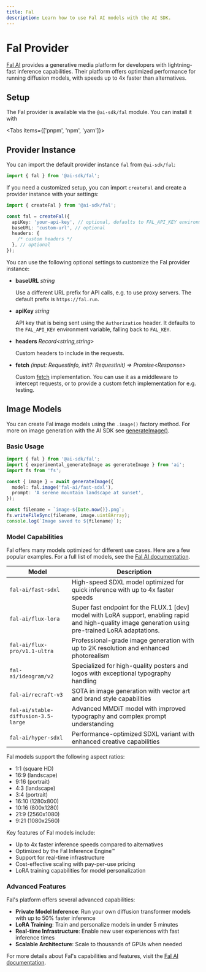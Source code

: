 ```yaml
---
title: Fal
description: Learn how to use Fal AI models with the AI SDK.
---
```


# Fal Provider

[Fal AI](https://fal.ai/) provides a generative media platform for developers with lightning-fast inference capabilities. Their platform offers optimized performance for running diffusion models, with speeds up to 4x faster than alternatives.

## Setup

The Fal provider is available via the `@ai-sdk/fal` module. You can install it with

<Tabs items={['pnpm', 'npm', 'yarn']}>
  <Tab>
    <Snippet text="pnpm add @ai-sdk/fal" dark />
  </Tab>
  <Tab>
    <Snippet text="npm install @ai-sdk/fal" dark />
  </Tab>
  <Tab>
    <Snippet text="yarn add @ai-sdk/fal" dark />
  </Tab>
</Tabs>

## Provider Instance

You can import the default provider instance `fal` from `@ai-sdk/fal`:

```ts
import { fal } from '@ai-sdk/fal';
```

If you need a customized setup, you can import `createFal` and create a provider instance with your settings:

```ts
import { createFal } from '@ai-sdk/fal';

const fal = createFal({
  apiKey: 'your-api-key', // optional, defaults to FAL_API_KEY environment variable, falling back to FAL_KEY
  baseURL: 'custom-url', // optional
  headers: {
    /* custom headers */
  }, // optional
});
```

You can use the following optional settings to customize the Fal provider instance:

- **baseURL** _string_

  Use a different URL prefix for API calls, e.g. to use proxy servers.
  The default prefix is `https://fal.run`.

- **apiKey** _string_

  API key that is being sent using the `Authorization` header.
  It defaults to the `FAL_API_KEY` environment variable, falling back to `FAL_KEY`.

- **headers** _Record&lt;string,string&gt;_

  Custom headers to include in the requests.

- **fetch** _(input: RequestInfo, init?: RequestInit) => Promise&lt;Response&gt;_

  Custom [fetch](https://developer.mozilla.org/en-US/docs/Web/API/fetch) implementation.
  You can use it as a middleware to intercept requests,
  or to provide a custom fetch implementation for e.g. testing.

## Image Models

You can create Fal image models using the `.image()` factory method.
For more on image generation with the AI SDK see [generateImage()](/docs/reference/ai-sdk-core/generate-image).

### Basic Usage

```ts
import { fal } from '@ai-sdk/fal';
import { experimental_generateImage as generateImage } from 'ai';
import fs from 'fs';

const { image } = await generateImage({
  model: fal.image('fal-ai/fast-sdxl'),
  prompt: 'A serene mountain landscape at sunset',
});

const filename = `image-${Date.now()}.png`;
fs.writeFileSync(filename, image.uint8Array);
console.log(`Image saved to ${filename}`);
```

### Model Capabilities

Fal offers many models optimized for different use cases. Here are a few popular examples. For a full list of models, see the [Fal AI documentation](https://fal.ai/models).

| Model                               | Description                                                                                                                                            |
| ----------------------------------- | ------------------------------------------------------------------------------------------------------------------------------------------------------ |
| `fal-ai/fast-sdxl`                  | High-speed SDXL model optimized for quick inference with up to 4x faster speeds                                                                        |
| `fal-ai/flux-lora`                  | Super fast endpoint for the FLUX.1 [dev] model with LoRA support, enabling rapid and high-quality image generation using pre-trained LoRA adaptations. |
| `fal-ai/flux-pro/v1.1-ultra`        | Professional-grade image generation with up to 2K resolution and enhanced photorealism                                                                 |
| `fal-ai/ideogram/v2`                | Specialized for high-quality posters and logos with exceptional typography handling                                                                    |
| `fal-ai/recraft-v3`                 | SOTA in image generation with vector art and brand style capabilities                                                                                  |
| `fal-ai/stable-diffusion-3.5-large` | Advanced MMDiT model with improved typography and complex prompt understanding                                                                         |
| `fal-ai/hyper-sdxl`                 | Performance-optimized SDXL variant with enhanced creative capabilities                                                                                 |

Fal models support the following aspect ratios:

- 1:1 (square HD)
- 16:9 (landscape)
- 9:16 (portrait)
- 4:3 (landscape)
- 3:4 (portrait)
- 16:10 (1280x800)
- 10:16 (800x1280)
- 21:9 (2560x1080)
- 9:21 (1080x2560)

Key features of Fal models include:

- Up to 4x faster inference speeds compared to alternatives
- Optimized by the Fal Inference Engine™
- Support for real-time infrastructure
- Cost-effective scaling with pay-per-use pricing
- LoRA training capabilities for model personalization

### Advanced Features

Fal's platform offers several advanced capabilities:

- **Private Model Inference**: Run your own diffusion transformer models with up to 50% faster inference
- **LoRA Training**: Train and personalize models in under 5 minutes
- **Real-time Infrastructure**: Enable new user experiences with fast inference times
- **Scalable Architecture**: Scale to thousands of GPUs when needed

For more details about Fal's capabilities and features, visit the [Fal AI documentation](https://fal.ai/docs).
